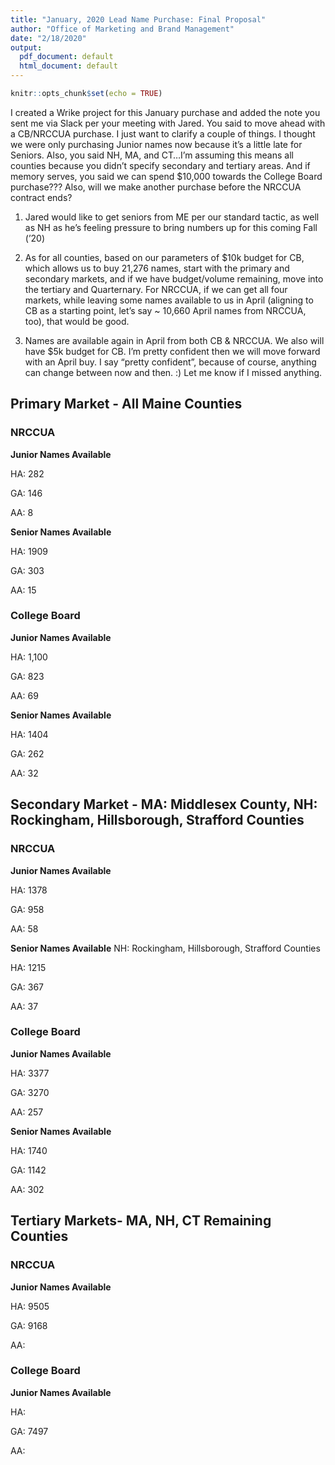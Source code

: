 ```yaml
---
title: "January, 2020 Lead Name Purchase: Final Proposal"
author: "Office of Marketing and Brand Management"
date: "2/18/2020"
output:
  pdf_document: default
  html_document: default
---
```


```r
knitr::opts_chunk$set(echo = TRUE)
```

I created a Wrike project for this January purchase and added the note you sent me via Slack per your meeting with Jared. You said to move ahead with a CB/NRCCUA purchase. I just want to clarify a couple of things. I thought we were only purchasing Junior names now because it's a little late for Seniors. Also, you said NH, MA, and CT...I'm assuming this means all counties because you didn't specify secondary and tertiary areas. And if memory serves, you said we can spend $10,000 towards the College Board purchase??? Also, will we make another purchase before the NRCCUA contract ends?
 
 
1) Jared would like to get seniors from ME per our standard tactic, as well as NH as he's feeling pressure to bring numbers up for this coming Fall ('20)

2) As for all counties, based on our parameters of $10k budget for CB, which allows us to buy 21,276 names, start with the primary and secondary markets, and if we have budget/volume remaining, move into the tertiary and Quarternary. For NRCCUA, if we can get all four markets, while leaving some names available to us in April (aligning to CB as a starting point, let's say ~ 10,660 April names from NRCCUA, too), that would be good.

3) Names are available again in April from both CB & NRCCUA. We also will have $5k budget for CB. I'm pretty confident then we will move forward with an April buy. I say "pretty confident", because of course, anything can change between now and then. :)
Let me know if I missed anything.

## Primary Market - All Maine Counties

### NRCCUA

**Junior Names Available**

HA: 282

GA: 146

AA: 8


**Senior Names Available**

HA: 1909

GA: 303

AA: 15

### College Board

**Junior Names Available**

HA: 1,100 

GA: 823 

AA: 69 

**Senior Names Available**

HA: 1404

GA: 262

AA: 32

## Secondary Market - MA: Middlesex County, NH: Rockingham, Hillsborough, Strafford Counties

### NRCCUA

**Junior Names Available**

HA: 1378

GA: 958

AA: 58


**Senior Names Available** NH: Rockingham, Hillsborough, Strafford Counties

HA: 1215

GA: 367

AA: 37

### College Board



**Junior Names Available**

HA: 3377 

GA: 3270 

AA: 257

**Senior Names Available**

HA: 1740

GA: 1142

AA: 302

## Tertiary Markets- MA, NH, CT Remaining Counties

### NRCCUA

**Junior Names Available**

HA: 9505

GA: 9168 

AA:  


### College Board

**Junior Names Available**

HA: 

GA: 7497

AA: 
